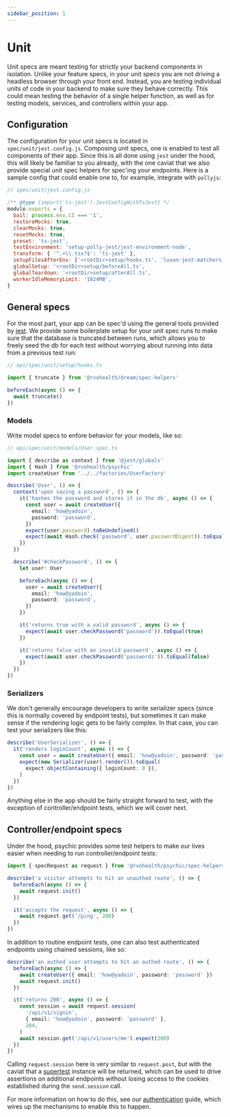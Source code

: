 ```yaml
---
sidebar_position: 1
---
```


# Unit

Unit specs are meant testing for strictly your backend components in isolation. Unlike your feature specs, in your unit specs you are not driving a headless browser through your front end. Instead, you are testing individual units of code in your backend to make sure they behave correctly. This could mean testing the behavior of a single helper function, as well as for testing models, services, and controllers within your app.

## Configuration

The configuration for your unit specs is located in `spec/unit/jest.config.js`. Composing unit specs, one is enabled to test all components of their app. Since this is all done using `jest` under the hood, this will likely be familiar to you already, with the one caviat that we also provide special unit spec helpers for spec'ing your endpoints. Here is a sample config that could enable one to, for example, integrate with `pollyjs`:

```js
// spec/unit/jest.config.js

/** @type {import('ts-jest').JestConfigWithTsJest} */
module.exports = {
  bail: process.env.CI === '1',
  restoreMocks: true,
  clearMocks: true,
  resetMocks: true,
  preset: 'ts-jest',
  testEnvironment: 'setup-polly-jest/jest-environment-node',
  transform: { '^.+\\.tsx?$': 'ts-jest' },
  setupFilesAfterEnv: ['<rootDir>setup/hooks.ts', 'luxon-jest-matchers'],
  globalSetup: '<rootDir>setup/beforeAll.ts',
  globalTeardown: '<rootDir>setup/afterAll.ts',
  workerIdleMemoryLimit: '1024MB',
}
```

## General specs

For the most part, your app can be spec'd using the general tools provided by [jest](https://jestjs.io/docs/getting-started). We provide some boilerplate setup for your unit spec runs to make sure that the database is truncated between runs, which allows you to freely seed the db for each test without worrying about running into data from a previous test run:

```ts
// api/spec/unit/setup/hooks.ts

import { truncate } from '@rvohealth/dream/spec-helpers'

beforeEach(async () => {
  await truncate()
})
```

### Models

Write model specs to enfore behavior for your models, like so:

```ts
// api/spec/unit/models/User.spec.ts

import { describe as context } from '@jest/globals'
import { Hash } from '@rvohealth/psychic'
import createUser from '../../factories/UserFactory'

describe('User', () => {
  context('upon saving a password', () => {
    it('hashes the password and stores it in the db', async () => {
      const user = await createUser({
        email: 'how@yadoin',
        password: 'password',
      })
      expect(user.password).toBeUndefined()
      expect(await Hash.check('password', user.passwordDigest)).toEqual(true)
    })
  })

  describe('#checkPassword', () => {
    let user: User

    beforeEach(async () => {
      user = await createUser({
        email: 'how@yadoin',
        password: 'password',
      })
    })

    it('returns true with a valid password', async () => {
      expect(await user.checkPassword('password')).toEqual(true)
    })

    it('returns false with an invalid password', async () => {
      expect(await user.checkPassword('passwordz')).toEqual(false)
    })
  })
})
```

### Serializers

We don't generally encourage developers to write serializer specs (since this is normally covered by endpoint tests), but sometimes it can make sense if the rendering logic gets to be fairly complex. In that case, you can test your serializers like this:

```ts
describe('UserSerializer', () => {
  it('renders loginCount', async () => {
    const user = await createUser({ email: 'how@yadoin', password: 'password' })
    expect(new Serializer(user).render()).toEqual(
      expect.objectContaining({ loginCount: 0 }),
    )
  })
})
```

Anything else in the app should be fairly straight forward to test, with the exception of controller/endpoint tests, which we will cover next.

## Controller/endpoint specs

Under the hood, psychic provides some test helpers to make our lives easier when needing to run controller/endpoint tests:

```ts
import { specRequest as request } from '@rvohealth/psychic/spec-helpers'

describe('a visitor attempts to hit an unauthed route', () => {
  beforeEach(async () => {
    await request.init()
  })

  it('accepts the request', async () => {
    await request.get('/ping', 200)
  })
})
```

In addition to routine endpoint tests, one can also test authenticated endpoints using chained sessions, like so:

```ts
describe('an authed user attempts to hit an authed route', () => {
  beforeEach(async () => {
    await createUser({ email: 'how@yadoin', password: 'password' })
    await request.init()
  })

  it('returns 200', async () => {
    const session = await request.session(
      '/api/v1/signin',
      { email: 'how@yadoin', password: 'password' },
      204,
    )
    await session.get('/api/v1/users/me').expect(200)
  })
})
```

Calling `request.session` here is very similar to `request.post`, but with the caviat that a [supertest](https://www.npmjs.com/package/supertest) instance will be returned, which can be used to drive assertions on additional endpoints without losing access to the cookies established during the `send.session` call.

For more information on how to do this, see our [authentication](/docs/getting-started/authenticating) guide, which wires up the mechanisms to enable this to happen.

